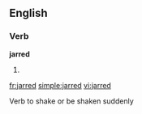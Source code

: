 ==English==

===Verb===
'''jarred'''

# {{past of|[[jar]]}}

[[fr:jarred]]
[[simple:jarred]]
[[vi:jarred]]

Verb
to shake or be shaken suddenly